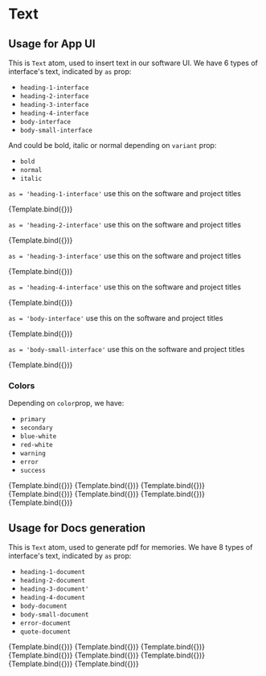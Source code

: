 <!-- Text.stories.mdx -->



<Meta title="Atoms/Text" component={Text} />


# Text


##  Usage for App UI

This is `Text` atom, used to insert text in our software UI. 
We have 6 types of interface's text, indicated by `as` prop:

- `heading-1-interface`
- `heading-2-interface`
- `heading-3-interface`
- `heading-4-interface`
- `body-interface`
- `body-small-interface`

And could be bold, italic or normal depending on `variant` prop:

- `bold`
- `normal`
- `italic`

`as = 'heading-1-interface'` use this on the software and project titles

<Canvas withSource="open" withToolbar>
  <Story
    name="heading-1-interface"
    args={{
      as: "heading-1-interface",
      variant: "bold",
      children: "welcome to structuraid",
      color: "primary"
    }}
  >
    {Template.bind({})}
  </Story>
</Canvas>

`as = 'heading-2-interface'` use this on the software and project titles

<Canvas withSource="open" withToolbar>
  <Story
    name="heading-2-interface"
    args={{
      as: "heading-2-interface",
      variant: "bold",
      children: "PIP: lago alto",
      color: "secondary"
    }}
  >
    {Template.bind({})}
  </Story>
</Canvas>

`as = 'heading-3-interface'` use this on the software and project titles

<Canvas withSource="open" withToolbar>
  <Story
    name="heading-3-interface"
    args={{
      as: "heading-3-interface",
      variant: "normal",
      children: "PIP: lago alto",
      color: "secondary"
    }}
  >
    {Template.bind({})}
  </Story>
</Canvas>

`as = 'heading-4-interface'` use this on the software and project titles

<Canvas withSource="open" withToolbar>
  <Story
    name="heading-4-interface"
    args={{
      as: "heading-4-interface",
      variant: "normal",
      children: "PIP: lago alto",
      color: "secondary"
    }}
  >
    {Template.bind({})}
  </Story>
</Canvas>

`as = 'body-interface'` use this on the software and project titles

<Canvas withSource="open" withToolbar>
  <Story
    name="body-interface"
    args={{
      as: "body-interface",
      variant: "normal",
      children: "Reinforced concrete footings are structural members used to support columns and walls and to transmit and distribute their loads to the soil. The design is based on the assumption that the footing is rigid, so that the variation of the soil pressure under the footing is linear. Uniform soil pressure is achieved when the column load coincides with the centroid of the footing. Although this assumption is acceptable for rigid footings, such an assumption becomes less accurate as the footing becomes relatively more flexible.",
      color: "secondary"
    }}
  >
    {Template.bind({})}
  </Story>
</Canvas>

`as = 'body-small-interface'` use this on the software and project titles

<Canvas withSource="open" withToolbar>
  <Story
    name="body-small-interface"
    args={{
      as: "body-small-interface",
      variant: "normal",
      children: "Reinforced concrete footings are structural members used to support columns and walls and to transmit and distribute their loads to the soil. The design is based on the assumption that the footing is rigid, so that the variation of the soil pressure under the footing is linear. Uniform soil pressure is achieved when the column load coincides with the centroid of the footing. Although this assumption is acceptable for rigid footings, such an assumption becomes less accurate as the footing becomes relatively more flexible.",
      color: "secondary"
    }}
  >
    {Template.bind({})}
  </Story>
</Canvas>

### Colors

Depending on `color`prop, we have:

- `primary`
- `secondary`
- `blue-white`
- `red-white`
- `warning`
- `error`
- `success`

<Canvas withSource="open" withToolbar>
  <Story
    name="body-small-interface-color-primary"
    args={{
      as: "body-small-interface",
      variant: "normal",
      children: "Reinforced concrete footings are structural members used to support columns and walls and to transmit and distribute their loads to the soil. The design is based on the assumption that the footing is rigid, so that the variation of the soil pressure under the footing is linear. Uniform soil pressure is achieved when the column load coincides with the centroid of the footing. Although this assumption is acceptable for rigid footings, such an assumption becomes less accurate as the footing becomes relatively more flexible.",
      color: "primary"
    }}
  >
    {Template.bind({})}
  </Story>
</Canvas>

<Canvas withSource="open" withToolbar>
  <Story
    name="body-small-interface-color-secondary"
    args={{
      as: "body-small-interface",
      variant: "normal",
      children: "Reinforced concrete footings are structural members used to support columns and walls and to transmit and distribute their loads to the soil. The design is based on the assumption that the footing is rigid, so that the variation of the soil pressure under the footing is linear. Uniform soil pressure is achieved when the column load coincides with the centroid of the footing. Although this assumption is acceptable for rigid footings, such an assumption becomes less accurate as the footing becomes relatively more flexible.",
      color: "secondary"
    }}
  >
    {Template.bind({})}
  </Story>
</Canvas>

<Canvas withSource="open" withToolbar>
  <Story
    name="body-small-interface-color-blue-white"
    args={{
      as: "body-small-interface",
      variant: "normal",
      children: "Footing type A schema",
      color: "blue-white"
    }}
  >
    {Template.bind({})}
  </Story>
</Canvas>

<Canvas withSource="open" withToolbar>
  <Story
    name="body-small-interface-color-red-white"
    args={{
      as: "body-small-interface",
      variant: "bold",
      children: "Footing type A schema",
      color: "red-white"
    }}
  >
    {Template.bind({})}
  </Story>
</Canvas>

<Canvas withSource="open" withToolbar>
  <Story
    name="body-small-interface-color-warning"
    args={{
      as: "body-small-interface",
      variant: "normal",
      children: "Footing pressure is 2% great than foundation's limit",
      color: "warning"
    }}
  >
    {Template.bind({})}
  </Story>
</Canvas>

<Canvas withSource="open" withToolbar>
  <Story
    name="body-small-interface-color-error"
    args={{
      as: "body-small-interface",
      variant: "normal",
      children: "Footing pressure exceeds limit of foundation",
      color: "error"
    }}
  >
    {Template.bind({})}
  </Story>
</Canvas>

<Canvas withSource="open" withToolbar>
  <Story
    name="body-small-interface-color-notice-geen"
    args={{
      as: "body-small-interface",
      variant: "normal",
      children: "DXF succesfully loaded",
      color: "success"
    }}
  >
    {Template.bind({})}
  </Story>
</Canvas>


##  Usage for Docs generation

This is `Text` atom, used to generate pdf for memories. 
We have 8 types of interface's text, indicated by `as` prop:

- `heading-1-document`
- `heading-2-document`
- `heading-3-document'`
- `heading-4-document`
- `body-document`
- `body-small-document`
- `error-document`
- `quote-document`

<Canvas withSource="open" withToolbar>
  <Story
    name="heading-1-document"
    args={{
      as: "heading-1-document",
      children: "PIP: Lago alto | structural design memories"
    }}
  >
    {Template.bind({})}
  </Story>
</Canvas>

<Canvas withSource="open" withToolbar>
  <Story
    name="heading-2-document"
    args={{
      as: "heading-2-document",
      children: "Footing design"
    }}
  >
    {Template.bind({})}
  </Story>
</Canvas>

<Canvas withSource="open" withToolbar>
  <Story
    name="heading-3-document"
    args={{
      as: "heading-3-document",
      children: "Footing type 1"
    }}
  >
    {Template.bind({})}
  </Story>
</Canvas>

<Canvas withSource="open" withToolbar>
  <Story
    name="heading-4-document"
    args={{
      as: "heading-4-document",
      children: "One-way shear check | Two-ways shear check | Bending reinforcement"
    }}
  >
    {Template.bind({})}
  </Story>
</Canvas>

<Canvas withSource="open" withToolbar>
  <Story
    name="body-document"
    args={{
      as: "body-document",
      children: "Reinforced concrete footings are structural members used to support columns and walls and to transmit and distribute their loads to the soil. The design is based on the assumption that the footing is rigid, so that the variation of the soil pressure under the footing is linear. Uniform soil pressure is achieved when the column load coincides with the centroid of the footing. Although this assumption is acceptable for rigid footings, such an assumption becomes less accurate as the footing becomes relatively more flexible."
    }}
  >
    {Template.bind({})}
  </Story>
</Canvas>

<Canvas withSource="open" withToolbar>
  <Story
    name="body-small-document"
    args={{
      as: "body-small-document",
      children: "Reinforced concrete footings are structural members used to support columns and walls and to transmit and distribute their loads to the soil. The design is based on the assumption that the footing is rigid, so that the variation of the soil pressure under the footing is linear. Uniform soil pressure is achieved when the column load coincides with the centroid of the footing. Although this assumption is acceptable for rigid footings, such an assumption becomes less accurate as the footing becomes relatively more flexible."
    }}
  >
    {Template.bind({})}
  </Story>
</Canvas>

<Canvas withSource="open" withToolbar>
  <Story
    name="error-document"
    args={{
      as: "error-document",
      children: "shear checks failled"
    }}
  >
    {Template.bind({})}
  </Story>
</Canvas>

<Canvas withSource="open" withToolbar>
  <Story
    name="quote-document"
    args={{
      as: "quote-document",
      children: "Once the area is determined, a factored soil pressure is obtained by dividing the factored load, Pu= 1.2D + 1.6L, by the area of the footing. This is required to design the footing by the strength design method."
    }}
  >
    {Template.bind({})}
  </Story>
</Canvas>
